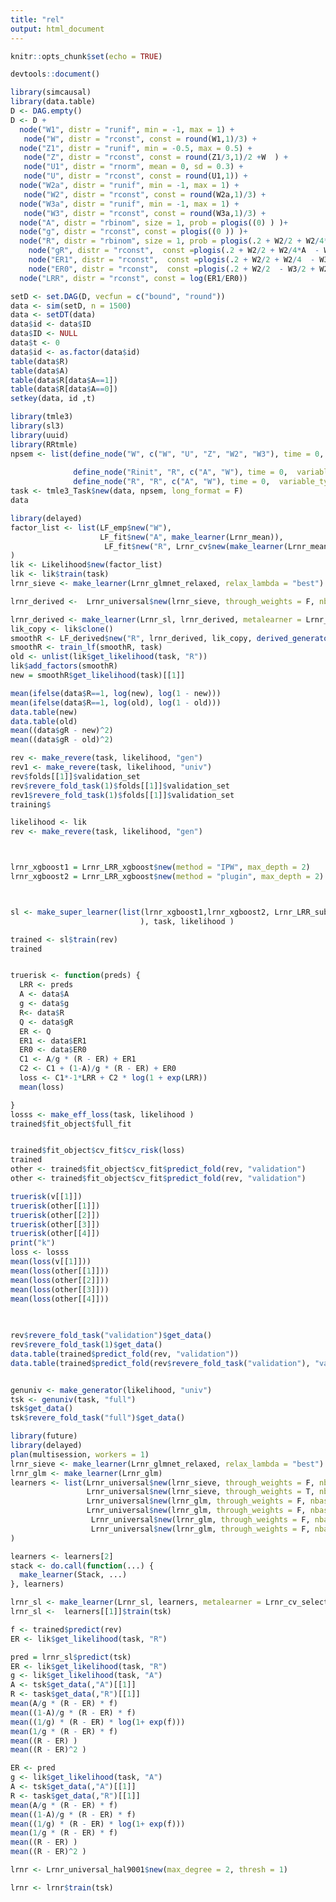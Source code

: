 ```yaml
---
title: "rel"
output: html_document
---
```


```r
knitr::opts_chunk$set(echo = TRUE)

```

```r

devtools::document()
```

```r
library(simcausal)
library(data.table)
D <- DAG.empty()
D <- D +
  node("W1", distr = "runif", min = -1, max = 1) +
   node("W", distr = "rconst", const = round(W1,1)/3) +
  node("Z1", distr = "runif", min = -0.5, max = 0.5) +
   node("Z", distr = "rconst", const = round(Z1/3,1)/2 +W  ) +
   node("U1", distr = "rnorm", mean = 0, sd = 0.3) +
   node("U", distr = "rconst", const = round(U1,1)) +
  node("W2a", distr = "runif", min = -1, max = 1) +
   node("W2", distr = "rconst", const = round(W2a,1)/3) +
  node("W3a", distr = "runif", min = -1, max = 1) +
   node("W3", distr = "rconst", const = round(W3a,1)/3) +
  node("A", distr = "rbinom", size = 1, prob = plogis((0) ) )+
  node("g", distr = "rconst", const = plogis((0 )) )+
  node("R", distr = "rbinom", size = 1, prob = plogis(.2 + W2/2 + W2/4*A  - W3/4*A - W3/2 + W2*W3 + 8*U*W - 8*Z*U + 8*U* W+ (U + W - Z/2) - Z*A - .4*A + 5*A*W ) )+
    node("gR", distr = "rconst",  const =plogis(.2 + W2/2 + W2/4*A  - W3/4*A - W3/2 + W2*W3 + 8*U*W - 8*Z*U + 8*U* W+ (U + W - Z/2) - Z*A - .4*A + 5*A*W ) )+
    node("ER1", distr = "rconst",  const =plogis(.2 + W2/2 + W2/4  - W3/4 - W3/2 + W2*W3 + 8*U*W - 8*Z*U + 8*U* W+ (U + W - Z/2) - Z - .4 + 5*W ) )+
    node("ER0", distr = "rconst",  const =plogis(.2 + W2/2  - W3/2 + W2*W3 + 8*U*W - 8*Z*U + 8*U* W+ (U + W - Z/2)  ) ) +
  node("LRR", distr = "rconst", const = log(ER1/ER0))

setD <- set.DAG(D, vecfun = c("bound", "round"))
data <- sim(setD, n = 1500)
data <- setDT(data)
data$id <- data$ID
data$ID <- NULL
data$t <- 0
data$id <- as.factor(data$id)
table(data$R)
table(data$A)
table(data$R[data$A==1])
table(data$R[data$A==0])
setkey(data, id ,t)

library(tmle3)
library(sl3)
library(uuid)
library(RRtmle)
npsem <- list(define_node("W", c("W", "U", "Z", "W2", "W3"), time = 0, variable_type = variable_type("continuous")), define_node("A", "A", c("W"), time = 0), define_node("Z", "Z",  variable_type = variable_type("continuous")),
             
              define_node("Rinit", "R", c("A", "W"), time = 0,  variable_type = variable_type("continuous")), define_node("RR", "R", c("W"), time = 0,  variable_type = variable_type("continuous")),
              define_node("R", "R", c("A", "W"), time = 0,  variable_type = variable_type("continuous")))
task <- tmle3_Task$new(data, npsem, long_format = F)
data
```

```r
library(delayed)
factor_list <- list(LF_emp$new("W"), 
                    LF_fit$new("A", make_learner(Lrnr_mean)),
                     LF_fit$new("R", Lrnr_cv$new(make_learner(Lrnr_mean, max_depth = 2), full_fit = T), type = "mean")
)
lik <- Likelihood$new(factor_list)
lik <- lik$train(task)
lrnr_sieve <- make_learner(Lrnr_glmnet_relaxed, relax_lambda = "best")

lrnr_derived <-  Lrnr_universal$new(lrnr_sieve, through_weights = F, nbasis = 4, max_degree = 1)

lrnr_derived <- make_learner(Lrnr_sl, lrnr_derived, metalearner = Lrnr_cv_selector$new())
lik_copy <- lik$clone()
smoothR <- LF_derived$new("R", lrnr_derived, lik_copy, derived_generator())
smoothR <- train_lf(smoothR, task)
old <- unlist(lik$get_likelihood(task, "R"))
lik$add_factors(smoothR)
new = smoothR$get_likelihood(task)[[1]]
```

```r
mean(ifelse(data$R==1, log(new), log(1 - new)))
mean(ifelse(data$R==1, log(old), log(1 - old)))
data.table(new)
data.table(old)
mean((data$gR - new)^2)
mean((data$gR - old)^2)
```

```r
rev <- make_revere(task, likelihood, "gen")
rev1 <- make_revere(task, likelihood, "univ")
rev$folds[[1]]$validation_set
rev$revere_fold_task(1)$folds[[1]]$validation_set
rev1$revere_fold_task(1)$folds[[1]]$validation_set
training$
```



```r
likelihood <- lik
rev <- make_revere(task, likelihood, "gen")



lrnr_xgboost1 = Lrnr_LRR_xgboost$new(method = "IPW", max_depth = 2)
lrnr_xgboost2 = Lrnr_LRR_xgboost$new(method = "plugin", max_depth = 2)



sl <- make_super_learner(list(lrnr_xgboost1,lrnr_xgboost2, Lrnr_LRR_subst$new(), Lrnr_LRR_glm$new(method = "IPW"), Lrnr_LRR_glm$new(method = "plugin")
                             ), task, likelihood )

trained <- sl$train(rev)
trained


truerisk <- function(preds) {
  LRR <- preds
  A <- data$A
  g <- data$g 
  R<- data$R
  Q <- data$gR
  ER <- Q
  ER1 <- data$ER1
  ER0 <- data$ER0
  C1 <- A/g * (R - ER) + ER1
  C2 <- C1 + (1-A)/g * (R - ER) + ER0
  loss <- C1*-1*LRR + C2 * log(1 + exp(LRR))
  mean(loss)

}
losss <- make_eff_loss(task, likelihood )
trained$fit_object$full_fit



```



```r
trained$fit_object$cv_fit$cv_risk(loss)
trained
other <- trained$fit_object$cv_fit$predict_fold(rev, "validation")
other <- trained$fit_object$cv_fit$predict_fold(rev, "validation")

truerisk(v[[1]])
truerisk(other[[1]])
truerisk(other[[2]])
truerisk(other[[3]])
truerisk(other[[4]])
print("k")
loss <- losss
mean(loss(v[[1]]))
mean(loss(other[[1]]))
mean(loss(other[[2]]))
mean(loss(other[[3]]))
mean(loss(other[[4]]))       
     
   
```


```r
rev$revere_fold_task("validation")$get_data()
rev$revere_fold_task(1)$get_data()
data.table(trained$predict_fold(rev, "validation"))
data.table(trained$predict_fold(rev$revere_fold_task("validation"), "validation"))
```



```r


```


```r
genuniv <- make_generator(likelihood, "univ")
tsk <- genuniv(task, "full")
tsk$get_data()
tsk$revere_fold_task("full")$get_data()
```



```r
library(future)
library(delayed)
plan(multisession, workers = 1)
lrnr_sieve <- make_learner(Lrnr_glmnet_relaxed, relax_lambda = "best")
lrnr_glm <- make_learner(Lrnr_glm)
learners <- list(Lrnr_universal$new(lrnr_sieve, through_weights = F, nbasis = 25, max_degree = 1),
                 Lrnr_universal$new(lrnr_sieve, through_weights = T, nbasis = 100, max_degree = 2, through_offset = T),
                 Lrnr_universal$new(lrnr_glm, through_weights = F, nbasis = 100, max_degree = 1),
                 Lrnr_universal$new(lrnr_glm, through_weights = F, nbasis = 50, max_degree = 1),
                  Lrnr_universal$new(lrnr_glm, through_weights = F, nbasis = 10, max_degree = 1),
                  Lrnr_universal$new(lrnr_glm, through_weights = F, nbasis = 10, max_degree = 2)
)

learners <- learners[2]
stack <- do.call(function(...) {
  make_learner(Stack, ...)
}, learners)

lrnr_sl <- make_learner(Lrnr_sl, learners, metalearner = Lrnr_cv_selector$new())
lrnr_sl <-  learners[[1]]$train(tsk)
```



```r
f <- trained$predict(rev)
ER <- lik$get_likelihood(task, "R")

pred = lrnr_sl$predict(tsk)
ER <- lik$get_likelihood(task, "R")
g <- lik$get_likelihood(task, "A")
A <- tsk$get_data(,"A")[[1]]
R <- task$get_data(,"R")[[1]]
mean(A/g * (R - ER) * f)
mean((1-A)/g * (R - ER) * f)
mean((1/g) * (R - ER) * log(1+ exp(f)))
mean(1/g * (R - ER) * f)
mean((R - ER) )
mean((R - ER)^2 )

ER <- pred
g <- lik$get_likelihood(task, "A")
A <- tsk$get_data(,"A")[[1]]
R <- task$get_data(,"R")[[1]]
mean(A/g * (R - ER) * f)
mean((1-A)/g * (R - ER) * f)
mean((1/g) * (R - ER) * log(1+ exp(f)))
mean(1/g * (R - ER) * f)
mean((R - ER) )
mean((R - ER)^2 )
```



```r

lrnr <- Lrnr_universal_hal9001$new(max_degree = 2, thresh = 1)

lrnr <- lrnr$train(tsk)

```





